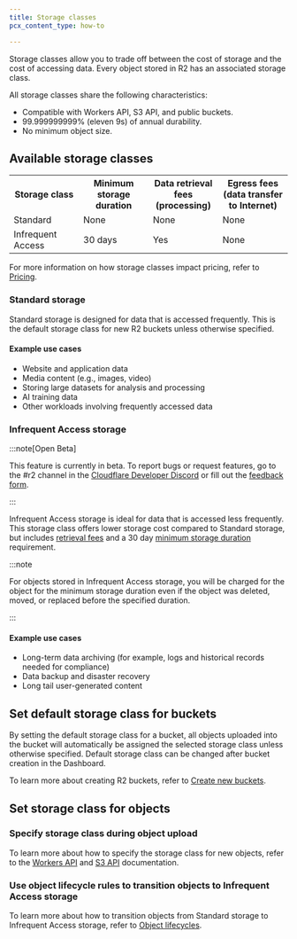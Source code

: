 ```yaml
---
title: Storage classes
pcx_content_type: how-to

---
```



Storage classes allow you to trade off between the cost of storage and the cost of accessing data. Every object stored in R2 has an associated storage class.

All storage classes share the following characteristics:

* Compatible with Workers API, S3 API, and public buckets.
* 99.999999999% (eleven 9s) of annual durability.
* No minimum object size.

## Available storage classes

<table>
  <tbody>
    <th style="width:25%">
      Storage class
    </th>
    <th style="width:25%">
      Minimum storage duration
    </th>
    <th style="width:25%">
      Data retrieval fees (processing)
    </th>
    <th style="width:25%">
      Egress fees (data transfer to Internet)
    </th>
    <tr>
      <td>
        Standard
      </td>
      <td>
        None
      </td>
      <td>
        None
      </td>
      <td>
        None
      </td>
    </tr>
    <tr>
      <td>
        Infrequent Access <inline-pill style="beta" />
      </td>
      <td>
        30 days
      </td>
      <td>
        Yes
      </td>
      <td>
        None
      </td>
    </tr>
  </tbody>
</table>

For more information on how storage classes impact pricing, refer to [Pricing](/r2/pricing/).

### Standard storage

Standard storage is designed for data that is accessed frequently. This is the default storage class for new R2 buckets unless otherwise specified.

#### Example use cases

* Website and application data
* Media content (e.g., images, video)
* Storing large datasets for analysis and processing
* AI training data
* Other workloads involving frequently accessed data

### Infrequent Access storage <Badge text="Beta" variant="caution" size="small" />

:::note[Open Beta]


This feature is currently in beta. To report bugs or request features, go to the #r2 channel in the [Cloudflare Developer Discord](https://discord.cloudflare.com) or fill out the [feedback form](https://forms.gle/5FqffSHcsL8ifEG8A).


:::

Infrequent Access storage is ideal for data that is accessed less frequently. This storage class offers lower storage cost compared to Standard storage, but includes [retrieval fees](/r2/pricing/#data-retrieval) and a 30 day [minimum storage duration](/r2/pricing/#minimum-storage-duration) requirement.

:::note


For objects stored in Infrequent Access storage, you will be charged for the object for the minimum storage duration even if the object was deleted, moved, or replaced before the specified duration.


:::

#### Example use cases

* Long-term data archiving (for example, logs and historical records needed for compliance)
* Data backup and disaster recovery
* Long tail user-generated content

## Set default storage class for buckets

By setting the default storage class for a bucket, all objects uploaded into the bucket will automatically be assigned the selected storage class unless otherwise specified. Default storage class can be changed after bucket creation in the Dashboard.

To learn more about creating R2 buckets, refer to [Create new buckets](/r2/buckets/create-buckets/).

## Set storage class for objects

### Specify storage class during object upload

To learn more about how to specify the storage class for new objects, refer to the [Workers API](/r2/api/workers/) and [S3 API](/r2/api/s3/) documentation.

### Use object lifecycle rules to transition objects to Infrequent Access storage

To learn more about how to transition objects from Standard storage to Infrequent Access storage, refer to [Object lifecycles](/r2/buckets/object-lifecycles/).
